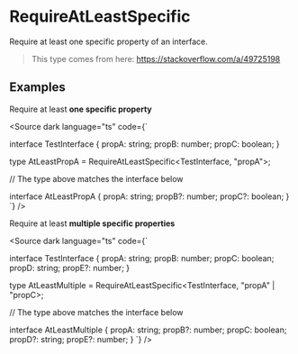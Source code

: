 
# RequireAtLeastSpecific

Require at least one specific property of an interface.

> This type comes from here: https://stackoverflow.com/a/49725198

## Examples

Require at least **one specific property**

<Source dark language="ts" code={`

interface TestInterface {
    propA: string;
    propB: number;
    propC: boolean;
}

type AtLeastPropA = RequireAtLeastSpecific<TestInterface, "propA">;

// The type above matches the interface below

interface AtLeastPropA {
    propA: string;
    propB?: number;
    propC?: boolean;
}
`} />

Require at least **multiple specific properties**

<Source dark language="ts" code={`

interface TestInterface {
    propA: string;
    propB: number;
    propC: boolean;
    propD: string;
    propE?: number;
}

type AtLeastMultiple = RequireAtLeastSpecific<TestInterface, "propA" | "propC>;

// The type above matches the interface below

interface AtLeastMultiple {
    propA: string;
    propB?: number;
    propC: boolean;
    propD?: string;
    propE?: number;
}
`} />
